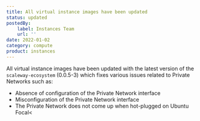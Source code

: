```yaml
---
title: All virtual instance images have been updated
status: updated
postedBy: 
    label: Instances Team
    url: ''
date: 2022-01-02
category: compute
product: instances
---
```


All virtual instance images have been updated with the latest version of the `scaleway-ecosystem` (0.0.5-3) which fixes various issues related to Private Networks such as:

* Absence of configuration of the Private Network interface
* Misconfiguration of the Private Network interface
* The Private Network does not come up when hot-plugged on Ubuntu Focal<